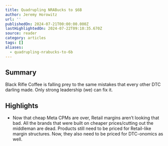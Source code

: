 ```yaml
---
title: Quadrupling NRABucks to $6B
author: Jeremy Horowitz
url: ''
publishedOn: 2024-07-21T00:00:00.000Z
lastHighlightedOn: 2024-07-22T09:10:35.670Z
source: reader
category: articles
tags: []
aliases:
  - quadrupling-nrabucks-to-6b
---
```

## Summary

Black Rifle Coffee is falling prey to the same mistakes that every other DTC darling made. Only strong leadership (we) can fix it.

## Highlights
- Now that cheap Meta CPMs are over, Retail margins aren’t looking that bad. All the brands that were built on cheaper prices/cutting out the middleman are dead. Products still need to be priced for Retail-like margin structures. Now, they also need to be priced for DTC-onomics as well.
